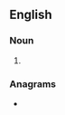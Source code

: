 ==English==

===Noun===
{{head|en|noun form}}

# {{plural of|en|infarction}}

===Anagrams===
* {{anagrams|en|a=acfiinnorst|infractions}}